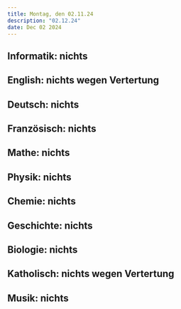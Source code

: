 ```yaml
---
title: Montag, den 02.11.24
description: "02.12.24"
date: Dec 02 2024
---
```


## Informatik: nichts
## English: nichts wegen Vertertung
## Deutsch: nichts
## Französisch: nichts
## Mathe: nichts
## Physik: nichts
## Chemie: nichts
## Geschichte: nichts
## Biologie: nichts
## Katholisch: nichts wegen Vertertung
## Musik: nichts